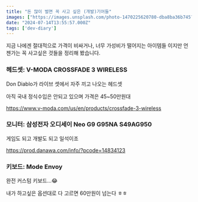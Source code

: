 ```yaml
---
title: "돈 많이 벌면 꼭 사고 싶은 (개발)기어들"
images: ["https://images.unsplash.com/photo-1470225620780-dba8ba36b745?crop=entropy&cs=tinysrgb&fit=max&fm=jpg&ixid=M3wxMTc3M3wwfDF8c2VhcmNofDl8fGVkbXxlbnwwfHx8fDE3MjA5NjU2NjN8MA&ixlib=rb-4.0.3&q=80&w=2000"]
date: "2024-07-14T13:55:57.000Z"
tags: ['dev-diary']
---
```


<TOCInline toc={props.toc} asDisclosure />
지금 나에겐 절대적으로 가격이 비싸거나, 너무 가성비가 떨어지는 아이템들 이지만 언젠가는 꼭 사고싶은 것들을 정리해 봤습니다.

### 헤드셋: V-MODA CROSSFADE 3 WIRELESS

Don Diablo가 라이브 셋에서 자주 끼고 나오는 헤드셋

아직 국내 정식수입은 안되고 있으며 가격은 45~50만원대

https://www.v-moda.com/us/en/products/crossfade-3-wireless

### 모니터: **삼성전자 오디세이 Neo G9 G95NA S49AG950**

게임도 되고 개발도 되고 일석이조

https://prod.danawa.com/info/?pcode=14834123

### 키보드: Mode Envoy

완전 커스텀 키보드...😂

내가 하고싶은 옵션대로 다 고르면 60만원이 넘는다 ㅎㅎ
